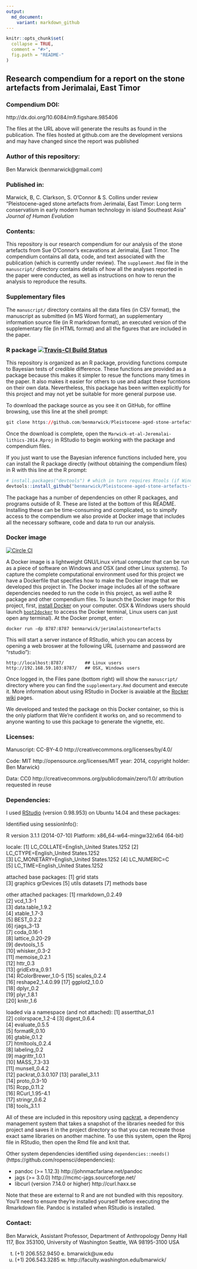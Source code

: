 ---
output:
  md_document:
    variant: markdown_github
---

<!-- README.md is generated from README.Rmd. Please edit that file -->

```{r, echo = FALSE}
knitr::opts_chunk$set(
  collapse = TRUE,
  comment = "#>",
  fig.path = "README-"
)
```
## Research compendium for a report on the stone artefacts from Jerimalai, East Timor

### Compendium DOI: 
 
http://dx.doi.org/10.6084/m9.figshare.985406

The files at the URL above will generate the results as found in the publication. The files hosted at github.com are the development versions and may have changed since the report was published

### Author of this repository:

Ben Marwick (benmarwick@gmail.com)

### Published in: 

Marwick, B, C. Clarkson, S. O'Connor & S. Collins under review "Pleistocene-aged stone artefacts from Jerimalai, East Timor: Long term conservatism in early modern human technology in island Southeast Asia" _Journal of Human Evolution_

### Contents:

This repository is our research compendium for our analysis of the stone artefacts from Sue O'Connor's excavations at Jerimalai, East Timor. The compendium contains all data, code, and text associated with the publication (which is currently under review). The `supplement.Rmd` file in the `manuscript/` directory contains details of how all the analyses reported in the paper were conducted, as well as instructions on how to rerun the analysis to reproduce the results. 

### Supplementary files

The `manuscript/` directory contains all the data files (in CSV format), the manuscript as submitted (in MS Word format), an supplementary information source file (in R markdown format), an executed version of the supplementary file (in HTML format) and all the figures that are included in the paper. 

### R package [![Travis-CI Build Status](https://travis-ci.org/benmarwick/Pleistocene-aged-stone-artefacts-from-Jerimalai--East-Timor.png?branch=master)](https://travis-ci.org/benmarwick/Pleistocene-aged-stone-artefacts-from-Jerimalai--East-Timor)

This repository is organized as an R package, providing functions compute to Bayesian tests of credible difference. These functions are provided as a package because this makes it simpler to resue the functions many times in the paper. It also makes it easier for others to use and adapt these fucntions on their own data. Nevertheless, this package has been written explicitly for this project and may not yet be suitable for more general purpose use. 

To download the package source as you see it on GitHub, for offline browsing, use this line at the shell prompt:

```{r eval=FALSE}
git clone https://github.com/benmarwick/Pleistocene-aged-stone-artefacts-from-Jerimalai--East-Timor.git
```

Once the download is complete, open the `Marwick-et-al-Jeremalai-lithics-2014.Rproj` in RStudio to begin working with the package and compendium files. 

If you just want to use the Bayesian inference functions included here, you can install the R package directly (without obtaining the compendium files) in R with this line at the R prompt:

```{r eval=FALSE}
# install.packages("devtools") # which in turn requires Rtools (if Windows) or Xcode (if OSX)
devtools::install_github("benmarwick/Pleistocene-aged-stone-artefacts-from-Jerimalai--East-Timor")
```

The package has a number of dependencies on other R packages, and programs outside of R. These are listed at the bottom of this README. Installing these can be time-consuming and complicated, so to simpify access to the compendium we also provide at Docker image that includes all the necessary software, code and data to run our analysis. 

### Docker image 
[![Circle CI](https://circleci.com/gh/benmarwick/Pleistocene-aged-stone-artefacts-from-Jerimalai--East-Timor.svg?style=shield&circle-token=:circle-token)](https://circleci.com/gh/benmarwick/Pleistocene-aged-stone-artefacts-from-Jerimalai--East-Timor)

A Docker image is a lightweight GNU/Linux virtual computer that can be run as a piece of software on Windows and OSX (and other Linux systems). To capture the complete computational environment used for this project we have a Dockerfile that specifies how to make the Docker image that we developed this project in. The Docker image includes all of the software dependencies needed to run the code in this project, as well asthe R package and other compendium files. To launch the Docker image for this project, first, [install Docker](https://docs.docker.com/installation/) on your computer. OSX & Windows users should launch [`boot2docker`](http://boot2docker.io/) to access the Docker terminal, Linux users can just open any terminal). At the Docker prompt, enter:

    docker run -dp 8787:8787 benmarwick/jerimalaistoneartefacts

This will start a server instance of RStudio, which you can access by opening a web broswer at the following URL (username and password are "rstudio"):

    http://localhost:8787/        ## Linux users
    http://192.168.59.103:8787/   ## OSX, Windows users

Once logged in, the Files pane (bottom right) will show the `manuscript/` directory where you can find the `supplementary.Rmd` document and execute it. More information about using RStudio in Docker is avaiable at the [Rocker](https://github.com/rocker-org) [wiki](https://github.com/rocker-org/rocker/wiki/Using-the-RStudio-image) pages.
 
We developed and tested the package on this Docker container, so this is the only platform that We're confident it works on, and so recommend to anyone wanting to use this package to generate the vignette, etc. 


### Licenses:

Manuscript:  CC-BY-4.0 http://creativecommons.org/licenses/by/4.0/

Code: MIT http://opensource.org/licenses/MIT year: 2014, copyright holder: Ben Marwick)

Data: CC0 http://creativecommons.org/publicdomain/zero/1.0/ attribution requested in reuse

### Dependencies:

I used [RStudio](http://www.rstudio.com/products/rstudio/) (version 0.98.953) on Ubuntu 14.04 and these packages:

Identified using sessionInfo():

R version 3.1.1 (2014-07-10)
Platform: x86_64-w64-mingw32/x64 (64-bit)

locale:
[1] LC_COLLATE=English_United States.1252 
[2] LC_CTYPE=English_United States.1252   
[3] LC_MONETARY=English_United States.1252
[4] LC_NUMERIC=C                          
[5] LC_TIME=English_United States.1252    

attached base packages:
[1] grid      stats    
[3] graphics  grDevices
[5] utils     datasets 
[7] methods   base     

other attached packages:
 [1] rmarkdown_0.2.49  
 [2] vcd_1.3-1         
 [3] data.table_1.9.2  
 [4] xtable_1.7-3      
 [5] BEST_0.2.2        
 [6] rjags_3-13        
 [7] coda_0.16-1       
 [8] lattice_0.20-29   
 [9] devtools_1.5      
[10] whisker_0.3-2     
[11] memoise_0.2.1     
[12] httr_0.3          
[13] gridExtra_0.9.1   
[14] RColorBrewer_1.0-5
[15] scales_0.2.4      
[16] reshape2_1.4.0.99 
[17] ggplot2_1.0.0     
[18] dplyr_0.2         
[19] plyr_1.8.1        
[20] knitr_1.6         

loaded via a namespace (and not attached):
 [1] assertthat_0.1   
 [2] colorspace_1.2-4 
 [3] digest_0.6.4     
 [4] evaluate_0.5.5   
 [5] formatR_0.10     
 [6] gtable_0.1.2     
 [7] htmltools_0.2.4  
 [8] labeling_0.2     
 [9] magrittr_1.0.1   
[10] MASS_7.3-33      
[11] munsell_0.4.2    
[12] packrat_0.3.0.107
[13] parallel_3.1.1   
[14] proto_0.3-10     
[15] Rcpp_0.11.2      
[16] RCurl_1.95-4.1   
[17] stringr_0.6.2    
[18] tools_3.1.1  

All of these are included in this repository using [packrat](http://rstudio.github.io/packrat/), a dependency management system that takes a snapshot of the libraries needed for this project and saves it in the project directory so that you can recreate those exact same libraries on another machine. To use this system, open the Rproj file in RStudio, then open the Rmd file and knit that. 

Other system dependencies identified using `dependencies::needs()` (https://github.com/ropensci/dependencies): 

- pandoc (>= 1.12.3) http://johnmacfarlane.net/pandoc
- jags (>= 3.0.0) http://mcmc-jags.sourceforge.net/
- libcurl (version 7.14.0 or higher) http://curl.haxx.se

Note that these are external to R and are not bundled with this repository. You'll need to ensure they're installed yourself before executing the Rmarkdown file. Pandoc is installed when RStudio is installed.

### Contact: 

Ben Marwick, Assistant Professor, Department of Anthropology
Denny Hall 117, Box 353100, University of Washington
Seattle, WA 98195-3100 USA

t. (+1) 206.552.9450   e. bmarwick@uw.edu
f. (+1) 206.543.3285   w. http://faculty.washington.edu/bmarwick/ 